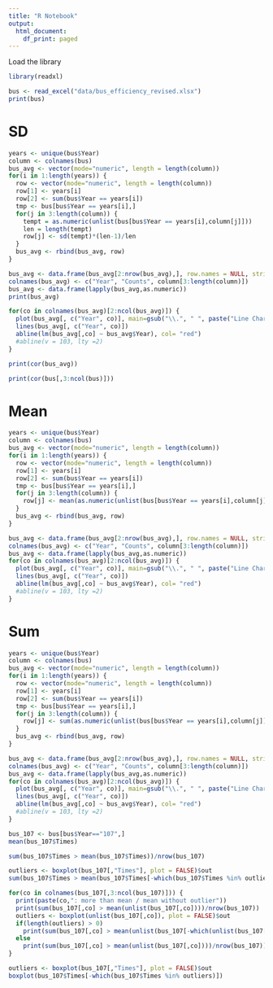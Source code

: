 ```yaml
---
title: "R Notebook"
output:
  html_document:
    df_print: paged
---
```


Load the library

```r
library(readxl)
```


```r
bus <- read_excel("data/bus_efficiency_revised.xlsx")
print(bus)
```
# SD
```r
years <- unique(bus$Year)
column <- colnames(bus)
bus_avg <- vector(mode="numeric", length = length(column))
for(i in 1:length(years)) {
  row <- vector(mode="numeric", length = length(column))
  row[1] <- years[i]
  row[2] <- sum(bus$Year == years[i])
  tmp <- bus[bus$Year == years[i],]
  for(j in 3:length(column)) {
    tempt = as.numeric(unlist(bus[bus$Year == years[i],column[j]]))
    len = length(tempt)
    row[j] <- sd(tempt)*(len-1)/len
  }
  bus_avg <- rbind(bus_avg, row)
}

bus_avg <- data.frame(bus_avg[2:nrow(bus_avg),], row.names = NULL, stringsAsFactors=FALSE)
colnames(bus_avg) <- c("Year", "Counts", column[3:length(column)])
bus_avg <- data.frame(lapply(bus_avg,as.numeric))
print(bus_avg)
```

```r
for(co in colnames(bus_avg)[2:ncol(bus_avg)]) {
  plot(bus_avg[, c("Year", co)], main=gsub("\\.", " ", paste("Line Chart of ", co), ".", " "))
  lines(bus_avg[, c("Year", co)])
  abline(lm(bus_avg[,co] ~ bus_avg$Year), col= "red")
  #abline(v = 103, lty =2)
}
```

```r
print(cor(bus_avg))
```

```r
print(cor(bus[,3:ncol(bus)]))
```
# Mean
```r
years <- unique(bus$Year)
column <- colnames(bus)
bus_avg <- vector(mode="numeric", length = length(column))
for(i in 1:length(years)) {
  row <- vector(mode="numeric", length = length(column))
  row[1] <- years[i]
  row[2] <- sum(bus$Year == years[i])
  tmp <- bus[bus$Year == years[i],]
  for(j in 3:length(column)) {
    row[j] <- mean(as.numeric(unlist(bus[bus$Year == years[i],column[j]])))
  }
  bus_avg <- rbind(bus_avg, row)
}

bus_avg <- data.frame(bus_avg[2:nrow(bus_avg),], row.names = NULL, stringsAsFactors=FALSE)
colnames(bus_avg) <- c("Year", "Counts", column[3:length(column)])
bus_avg <- data.frame(lapply(bus_avg,as.numeric))
for(co in colnames(bus_avg)[2:ncol(bus_avg)]) {
  plot(bus_avg[, c("Year", co)], main=gsub("\\.", " ", paste("Line Chart of ", co), ".", " "))
  lines(bus_avg[, c("Year", co)])
  abline(lm(bus_avg[,co] ~ bus_avg$Year), col= "red")
  #abline(v = 103, lty =2)
}
```

# Sum 
```r
years <- unique(bus$Year)
column <- colnames(bus)
bus_avg <- vector(mode="numeric", length = length(column))
for(i in 1:length(years)) {
  row <- vector(mode="numeric", length = length(column))
  row[1] <- years[i]
  row[2] <- sum(bus$Year == years[i])
  tmp <- bus[bus$Year == years[i],]
  for(j in 3:length(column)) {
    row[j] <- sum(as.numeric(unlist(bus[bus$Year == years[i],column[j]])))
  }
  bus_avg <- rbind(bus_avg, row)
}

bus_avg <- data.frame(bus_avg[2:nrow(bus_avg),], row.names = NULL, stringsAsFactors=FALSE)
colnames(bus_avg) <- c("Year", "Counts", column[3:length(column)])
bus_avg <- data.frame(lapply(bus_avg,as.numeric))
for(co in colnames(bus_avg)[2:ncol(bus_avg)]) {
  plot(bus_avg[, c("Year", co)], main=gsub("\\.", " ", paste("Line Chart of ", co), ".", " "))
  lines(bus_avg[, c("Year", co)])
  abline(lm(bus_avg[,co] ~ bus_avg$Year), col= "red")
  #abline(v = 103, lty =2)
}
```

```r
bus_107 <- bus[bus$Year=="107",]
mean(bus_107$Times)
```

```r
sum(bus_107$Times > mean(bus_107$Times))/nrow(bus_107)
```

```r
outliers <- boxplot(bus_107[,"Times"], plot = FALSE)$out
sum(bus_107$Times > mean(bus_107$Times[-which(bus_107$Times %in% outliers)]))/nrow(bus_107)
```

```r
for(co in colnames(bus_107[,3:ncol(bus_107)])) {
  print(paste(co,": more than mean / mean without outlier"))
  print(sum(bus_107[,co] > mean(unlist(bus_107[,co])))/nrow(bus_107))
  outliers <- boxplot(unlist(bus_107[,co]), plot = FALSE)$out
  if(length(outliers) > 0)
    print(sum(bus_107[,co] > mean(unlist(bus_107[-which(unlist(bus_107[,co]) %in% outliers),co])))/nrow(bus_107))
  else
    print(sum(bus_107[,co] > mean(unlist(bus_107[,co])))/nrow(bus_107))
}
```

```r
outliers <- boxplot(bus_107[,"Times"], plot = FALSE)$out
boxplot(bus_107$Times[-which(bus_107$Times %in% outliers)])
```

